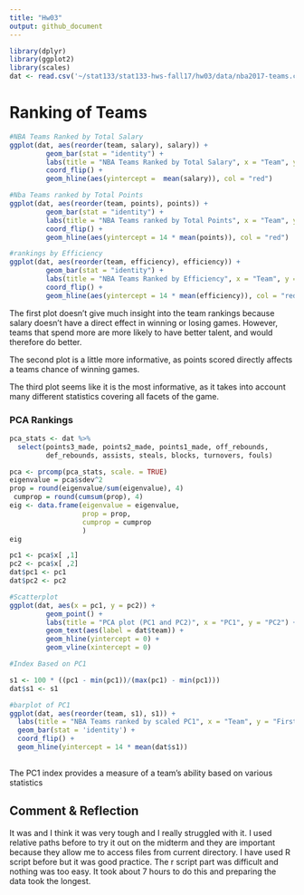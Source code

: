 ```yaml
---
title: "Hw03"
output: github_document
---
```


```r
library(dplyr)
library(ggplot2)
library(scales)
dat <- read.csv('~/stat133/stat133-hws-fall17/hw03/data/nba2017-teams.csv')
```

# Ranking of Teams
 


```r
#NBA Teams Ranked by Total Salary
ggplot(dat, aes(reorder(team, salary), salary)) +
         geom_bar(stat = "identity") +
         labs(title = "NBA Teams Ranked by Total Salary", x = "Team", y = "Salary") +
         coord_flip() +
         geom_hline(aes(yintercept =  mean(salary)), col = "red")
```

```r
#Nba Teams ranked by Total Points
ggplot(dat, aes(reorder(team, points), points)) +
         geom_bar(stat = "identity") +
         labs(title = "NBA Teams ranked by Total Points", x = "Team", y = "Points") +
         coord_flip() +
         geom_hline(aes(yintercept = 14 * mean(points)), col = "red")
```

```r
#rankings by Efficiency
ggplot(dat, aes(reorder(team, efficiency), efficiency)) +
         geom_bar(stat = "identity") +
         labs(title = "NBA Teams Ranked by Efficiency", x = "Team", y = "EFF") +
         coord_flip() +
         geom_hline(aes(yintercept = 14 * mean(efficiency)), col = "red")
```

The first plot doesn't give much insight into the team rankings because salary doesn't have a direct effect in winning or losing games. However, teams that spend more are more likely to have better talent, and would therefore do better.

The second plot is a little more informative, as points scored directly affects a teams chance of winning games. 

The third plot seems like it is the most informative, as it takes into account many different statistics covering all facets of the game.

### PCA Rankings

```r
pca_stats <- dat %>% 
  select(points3_made, points2_made, points1_made, off_rebounds, 
         def_rebounds, assists, steals, blocks, turnovers, fouls)

pca <- prcomp(pca_stats, scale. = TRUE)
eigenvalue = pca$sdev^2
prop = round(eigenvalue/sum(eigenvalue), 4)
 cumprop = round(cumsum(prop), 4)
eig <- data.frame(eigenvalue = eigenvalue, 
                  prop = prop,
                  cumprop = cumprop
                  )
eig

pc1 <- pca$x[ ,1]
pc2 <- pca$x[ ,2]
dat$pc1 <- pc1
dat$pc2 <- pc2
```

```r
#Scatterplot
ggplot(dat, aes(x = pc1, y = pc2)) +
         geom_point() +
         labs(title = "PCA plot (PC1 and PC2)", x = "PC1", y = "PC2") +
         geom_text(aes(label = dat$team)) +
         geom_hline(yintercept = 0) +
         geom_vline(xintercept = 0)
```

```r
#Index Based on PC1

s1 <- 100 * ((pc1 - min(pc1))/(max(pc1) - min(pc1)))
dat$s1 <- s1

#barplot of PC1
ggplot(dat, aes(reorder(team, s1), s1)) +
  labs(title = "NBA Teams ranked by scaled PC1", x = "Team", y = "First PC (scaled from 0 to 100") +
  geom_bar(stat = 'identity') +
  coord_flip() +
  geom_hline(yintercept = 14 * mean(dat$s1))
  


```

The PC1 index provides a measure of a team's ability based on various statistics

## Comment & Reflection

It was and I think it was very tough and I really struggled with it. I used relative paths before to try it out on the midterm and they are important because they allow me to access files from current directory. I have used R script before but it was good practice. The r script part was difficult and nothing was too easy. It took about 7 hours to do this and preparing the data took the longest.






